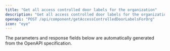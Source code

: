 ```yaml
---
title: "Get all access controlled door labels for the organization"
description: "Get all access controlled door labels for the organization"
openapi: "POST /api/component/getAccessControlledDoorLabelsForOrg"
icon: "eye"
---
```


<Note>
The parameters and response fields below are automatically generated from the OpenAPI specification.
</Note>
